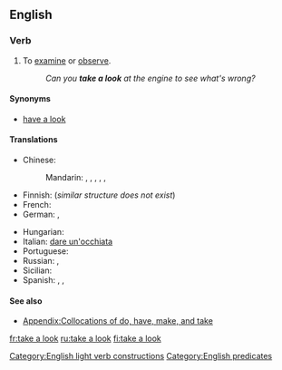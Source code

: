 ==English==

===Verb===
{{head|en|verb|head=[[take]] [[a]] [[look]]}}

# {{context|idiomatic|intransitive|lang=en}} To [[examine]] or [[observe]].
#: ''Can you '''take a look''' at the engine to see what's wrong?''

====Synonyms====
* [[have a look]]

====Translations====
{{trans-top|to examine or observe}}
* Chinese:
*: Mandarin: {{t+|cmn|看|tr=kàn|sc=Hani}}, {{t+|cmn|看看|tr=kànkàn|sc=Hani}}, {{qualifier|slang}} {{t+|cmn|瞜|sc=Hani}}, {{t+|cmn|䁖|tr=lōu|sc=Hani}}, {{t|cmn|瞜瞜|sc=Hani}}, {{t|cmn|䁖䁖|tr=lōulōu|sc=Hani}}
* Finnish: {{t+|fi|katsoa}} (''similar structure does not exist'')
* French: {{t+|fr|jeter un œil}}
* German: {{t|de|angucken}}, {{t|de|einen Blick werfen}}
{{trans-mid}}
* Hungarian: {{t+|hu|megnéz}}
* Italian: {{qualifier|idiomatic}} [[dare un'occhiata]]
* Portuguese: {{t|pt|dar uma olhada}}
* Russian: {{t+|ru|посмотреть|tr=posmotrét'}}, {{t+|ru|взглянуть|tr=vzgljanút'}}
* Sicilian: {{t+|scn|dari n'ucchiata}}
* Spanish: {{t|es|echar un vistazo}}, {{t|es|echar una mirada}}, {{t|es|echar una ojeada}}
{{trans-bottom}}

====See also====
* [[Appendix:Collocations of do, have, make, and take]]

[[Category:English light verb constructions]]
[[Category:English predicates]]

[[fr:take a look]]
[[ru:take a look]]
[[fi:take a look]]